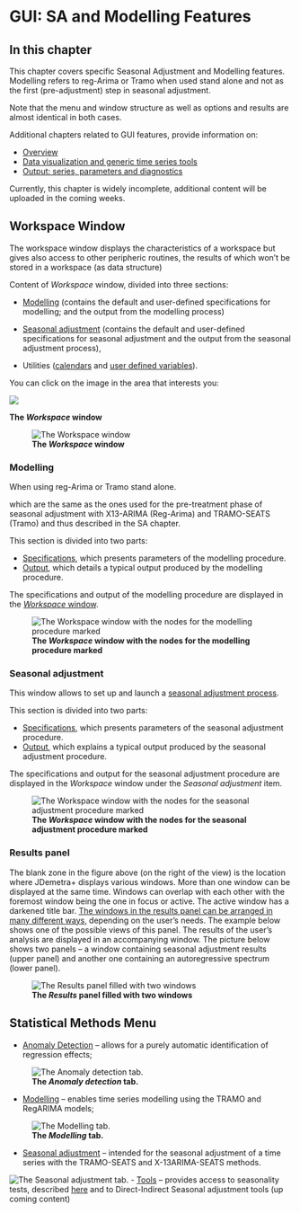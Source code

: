 # GUI: SA and Modelling Features {.unnumbered #t-gui-sa}

## In this chapter

This chapter covers specific Seasonal Adjustment and Modelling features. Modelling refers to reg-Arima or Tramo when used stand alone and not as the first (pre-adjustment) step in seasonal adjustment. 

Note that the menu and window structure as well as options and results are almost identical in both cases.


Additional chapters related to GUI features, provide information on:

- [Overview](#t-gui-overview)
- [Data visualization and generic time series tools](#t-GUI-tstools)
- [Output: series, parameters and diagnostics](#t-gui-output)

Currently, this chapter is widely incomplete, additional content will be uploaded in the coming weeks.

## Workspace Window

The workspace window displays the characteristics of a workspace but gives also access to other peripheric routines, the results of which won't be stored in a workspace (as data structure)

Content of *Workspace* window, divided into three sections:

-   [Modelling](#modelling-window) (contains the default and user-defined specifications for modelling; and the output from the modelling process)

-   [Seasonal adjustment](#sa-window) (contains the default and user-defined specifications for seasonal adjustment and the output from the seasonal adjustment process),

-   Utilities ([calendars](#usr-def-cal) and [user defined variables](#usr-def-var)).


::: {.content-visible when-format="html"}

You can click on the image in the area that interests you:

<img src="All_images/A_Ref8.png" usemap="#ws_map">
<map name="ws_map">
  <area alt="modelling" title="Modeling" href="#modelling-window" coords="5,53,545,191" shape="rect">
  <area alt="sa" title="Seasonal adjustment" href="#sa-window" coords="8,197,543,350" shape="rect">
  <area alt="utilities" title="Utilities" href="A-calendar-correction.html#usr-def-cal" coords="8,354,542,444" shape="rect">
</map>

<script> initializeAndAdjust("ws_map") </script>

::: {.image-map-caption}
**The *Workspace* window**
:::

:::


::: {.content-visible when-format="pdf"}

![**The *Workspace* window**](All_images/A_Ref8.jpg)

:::

### Modelling {#modelling-window}

When using reg-Arima or Tramo stand alone.

which are the same as the ones used for the pre-treatment phase of 
seasonal adjustment with X13-ARIMA (Reg-Arima) and TRAMO-SEATS (Tramo) and thus described in the SA chapter.


This section is divided into two parts: 

- [Specifications](../reference-manual/modelling-specifications.html), which presents parameters of the modelling procedure.
- [Output](../reference-manual/output-modelling.html), which details a typical output produced by the modelling procedure.


The specifications and output of the modelling procedure are displayed in the [*Workspace* window](#workspace-window).

![**The *Workspace* window with the nodes for the modelling procedure marked**](All_images/A_Ref_d1.jpg)


### Seasonal adjustment {#sa-window}

This window allows to set up and launch a [seasonal adjustment process](#sa-overview).

This section is divided into two parts:

* [Specifications](#pre-pro-spec), which presents parameters of the seasonal adjustment procedure.
* [Output](#results-panel), which explains a typical output produced by the seasonal adjustment procedure.

The specifications and output for the seasonal adjustment procedure are displayed in the *Workspace* window under the *Seasonal adjustment* item.

![**The *Workspace* window with the nodes for the seasonal adjustment procedure marked**](All_images/A_Ref_d2.jpg)


### Results panel {#results-panel}


The blank zone in the figure above (on the right of the view) is the location where JDemetra+ displays various windows. More than one window can be displayed at the same time. Windows can overlap with each other with the foremost window being the one in focus or active. The active window has a darkened title bar. [The windows in the results panel can be arranged in many different ways](#window-menu), depending on the user's needs. The example below shows one of the possible views of this panel. The results of the user's analysis are displayed in an accompanying window. The picture below shows two panels -- a window containing seasonal adjustment results (upper panel) and another one containing an autoregressive spectrum (lower panel).

![**The *Results* panel filled with two windows**](All_images/A_Ref9.jpg)


## Statistical Methods Menu {#statistical-methods}

-   [Anomaly Detection](#anomaly-detection) -- allows for a purely automatic identification of regression effects;

![**The *Anomaly detection* tab.**](All_images/Statistical methods menu anomaly detection.png)

-   [Modelling](#modelling) -- enables time series modelling using the TRAMO and RegARIMA models;

![**The *Modelling* tab.**](All_images/Statistical methods menu modelling.png)

-   [Seasonal adjustment](#seasonal-adjustment) -- intended for the seasonal adjustment of a time series with the TRAMO-SEATS and X-13ARIMA-SEATS methods.

![**The *Seasonal adjustment* tab.**](All_images/Statistical methods menu.jpg)
-   [Tools](#seasonal-adjustment) -- provides access to seasonality tests, described [here](#t-GUI-tstools-tests) and to Direct-Indirect Seasonal adjustment tools (up coming content)

